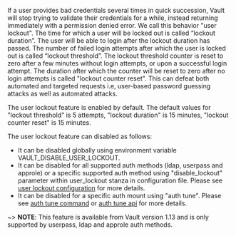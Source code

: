 If a user provides bad credentials several times in quick succession, 
Vault will stop trying to validate their credentials for a while, instead returning immediately 
with a permission denied error. We call this behavior "user lockout". The time for which 
a user will be locked out is called “lockout duration”. The user will be able to login after the lockout 
duration has passed. The number of failed login attempts after which the user is locked out is called 
“lockout threshold”. The lockout threshold counter is reset to zero after a few minutes without login attempts, 
or upon a successful login attempt. The duration after which the counter will be reset to zero
after no login attempts is called "lockout counter reset". This can defeat both automated and targeted requests 
i.e, user-based password guessing attacks as well as automated attacks. 

The user lockout feature is enabled by default. The default values for "lockout threshold" is 5 attempts, 
"lockout duration" is 15 minutes, "lockout counter reset" is 15 minutes.

The user lockout feature can disabled as follows: 
- It can be disabled globally using environment variable VAULT_DISABLE_USER_LOCKOUT.
- It can be disabled for all supported auth methods (ldap, userpass and approle) or a specific supported auth method using "disable_lockout"
 parameter within user_lockout stanza in configuration file. 
 Please see [user lockout configuration](/vault/docs/configuration/user-lockout#user_lockout-stanza) for more details. 
- It can be disabled for a specific auth mount using "auth tune". Please see [auth tune command](/vault/docs/commands/auth/tune)
or [auth tune api](/vault/api-docs/system/auth#tune-auth-method) for more details. 


~> **NOTE**: This feature is available from  Vault version 1.13 and is only supported by userpass, ldap and approle auth methods.